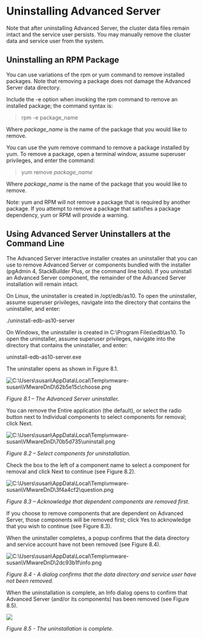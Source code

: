 <div id="uninstalling-advanced-server" class="section level1" data-number="9">

# Uninstalling Advanced Server

Note that after uninstalling Advanced Server, the cluster data files
remain intact and the service user persists. You may manually remove the
cluster data and service user from the system.

<div id="uninstalling-an-rpm-package" class="section level2" data-number="9.1">

## Uninstalling an RPM Package

You can use variations of the rpm or yum command to remove installed
packages. Note that removing a package does not damage the Advanced
Server data directory.

Include the -e option when invoking the rpm command to remove an
installed package; the command syntax is:

> rpm -e package\_name

Where *package\_name* is the name of the package that you would like to
remove.

You can use the yum remove command to remove a package installed by yum.
To remove a package, open a terminal window, assume superuser
privileges, and enter the command:

> yum remove *package\_name*

Where *package\_name* is the name of the package that you would like to
remove.

Note: yum and RPM will not remove a package that is required by another
package. If you attempt to remove a package that satisfies a package
dependency, yum or RPM will provide a warning.

</div>

<div id="using-advanced-server-uninstallers-at-the-command-line" class="section level2" data-number="9.2">

## Using Advanced Server Uninstallers at the Command Line

The Advanced Server interactive installer creates an uninstaller that
you can use to remove Advanced Server or components bundled with the
installer (pgAdmin 4, StackBuilder Plus, or the command line tools). If
you uninstall an Advanced Server component, the remainder of the
Advanced Server installation will remain intact.

On Linux, the uninstaller is created in /opt/edb/as10. To open the
uninstaller, assume superuser privileges, navigate into the directory
that contains the uninstaller, and enter:

./uninstall-edb-as10-server

On Windows, the uninstaller is created in C:\\Program Files\\edb\\as10.
To open the uninstaller, assume superuser privileges, navigate into the
directory that contains the uninstaller, and enter:

uninstall-edb-as10-server.exe

The uninstaller opens as shown in Figure 8.1.

![C:\\Users\\susan\\AppData\\Local\\Temp\\vmware-susan\\VMwareDnD\\62b5e15c\\choose.png](../media/file60.png)

*Figure 8.1 – The Advanced Server uninstaller.*

You can remove the Entire application (the default), or select the radio
button next to Individual components to select components for removal;
click Next.

![C:\\Users\\susan\\AppData\\Local\\Temp\\vmware-susan\\VMwareDnD\\70b5d735\\uninstall.png](../media/file61.png)

*Figure 8.2 – Select components for uninstallation.*

Check the box to the left of a component name to select a component for
removal and click Next to continue (see Figure 8.2).

![C:\\Users\\susan\\AppData\\Local\\Temp\\vmware-susan\\VMwareDnD\\3f4a4cf2\\question.png](../media/file62.png)

*Figure 8.3 – Acknowledge that dependent components are removed first.*

If you choose to remove components that are dependent on Advanced
Server, those components will be removed first; click Yes to acknowledge
that you wish to continue (see Figure 8.3).

When the uninstaller completes, a popup confirms that the data directory
and service account have not been removed (see Figure 8.4).

![C:\\Users\\susan\\AppData\\Local\\Temp\\vmware-susan\\VMwareDnD\\2dc93b1f\\info.png](../media/file63.png)

*Figure 8.4 - A dialog confirms that the data directory and service user
have not been removed.*

When the uninstallation is complete, an Info dialog opens to confirm
that Advanced Server (and/or its components) has been removed (see
Figure 8.5).

![](../media/file64.png)

*Figure 8.5 - The uninstallation is complete.*

</div>

</div>

